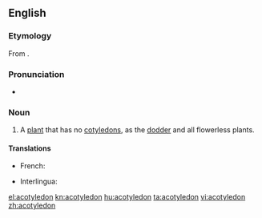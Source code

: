 ==English==

===Etymology===
From {{prefix|a|cotyledon|t1=not|t2=cup-shaped|lang=en}}.

===Pronunciation===
* {{a|US}} {{IPA|/ˈeɪ.kɔt.l̩.iːdˌn̩/|lang=en}}

===Noun===
{{en-noun}}

# {{context|botany|lang=en}} A [[plant]] that has no [[cotyledon]]s, as the [[dodder]] and all flowerless plants.

====Translations====
{{trans-top|plant that has no cotyledons}}
* French: {{t+|fr|acotylédone|f}}
{{trans-mid}}
* Interlingua: {{t|ia|acotyledon}}
{{trans-bottom}}

[[el:acotyledon]]
[[kn:acotyledon]]
[[hu:acotyledon]]
[[ta:acotyledon]]
[[vi:acotyledon]]
[[zh:acotyledon]]